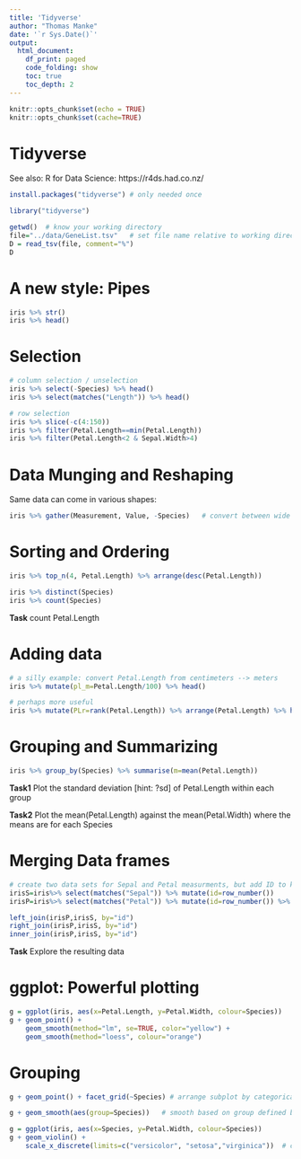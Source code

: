 ```yaml
---
title: 'Tidyverse'
author: "Thomas Manke"
date: '`r Sys.Date()`'
output:
  html_document:
    df_print: paged
    code_folding: show
    toc: true
    toc_depth: 2
---
```



```r
knitr::opts_chunk$set(echo = TRUE)
knitr::opts_chunk$set(cache=TRUE)
```

# Tidyverse

See also: R for Data Science:  https://r4ds.had.co.nz/
```r
install.packages("tidyverse") # only needed once
```

```r
library("tidyverse")
```

```r
getwd()  # know your working directory
file="../data/GeneList.tsv"   # set file name relative to working directory
D = read_tsv(file, comment="%")
D
```


# A new style: Pipes
```r
iris %>% str()
iris %>% head()
```

# Selection
```r
# column selection / unselection
iris %>% select(-Species) %>% head()                            
iris %>% select(matches("Length")) %>% head()

# row selection
iris %>% slice(-c(4:150))
iris %>% filter(Petal.Length==min(Petal.Length))      
iris %>% filter(Petal.Length<2 & Sepal.Width>4) 
```


# Data Munging and Reshaping

Same data can come in various shapes:
```r
iris %>% gather(Measurement, Value, -Species)   # convert between wide and long forms
```



# Sorting and Ordering
```r
iris %>% top_n(4, Petal.Length) %>% arrange(desc(Petal.Length))
```

```r
iris %>% distinct(Species)
iris %>% count(Species)
```

**Task** count Petal.Length

# Adding data
```r
# a silly example: convert Petal.Length from centimeters --> meters
iris %>% mutate(pl_m=Petal.Length/100) %>% head()

# perhaps more useful
iris %>% mutate(PLr=rank(Petal.Length)) %>% arrange(Petal.Length) %>% head()
```

# Grouping and Summarizing
```r
iris %>% group_by(Species) %>% summarise(m=mean(Petal.Length))
```
**Task1** Plot the standard deviation [hint: ?sd] of Petal.Length within each group

**Task2** Plot the mean(Petal.Length) against the mean(Petal.Width) where the means are for each Species 


# Merging Data frames
```r
# create two data sets for Sepal and Petal measurments, but add ID to keep track of the flow-ID
irisS=iris%>% select(matches("Sepal")) %>% mutate(id=row_number())                           
irisP=iris%>% select(matches("Petal")) %>% mutate(id=row_number()) %>% sample_frac(0.05)  # second plant is subsampled

left_join(irisP,irisS, by="id")
right_join(irisP,irisS, by="id")
inner_join(irisP,irisS, by="id")
```

**Task** Explore the resulting data

# ggplot: Powerful plotting
```r
g = ggplot(iris, aes(x=Petal.Length, y=Petal.Width, colour=Species))
g + geom_point() +
    geom_smooth(method="lm", se=TRUE, color="yellow") +
    geom_smooth(method="loess", colour="orange")
```

# Grouping
```r
g + geom_point() + facet_grid(~Species) # arrange subplot by categorical variable, try setting sclaes="free"

g + geom_smooth(aes(group=Species))   # smooth based on group defined by species
```
```r
g = ggplot(iris, aes(x=Species, y=Petal.Width, colour=Species))
g + geom_violin() +
    scale_x_discrete(limits=c("versicolor", "setosa","virginica"))  # change order
```


